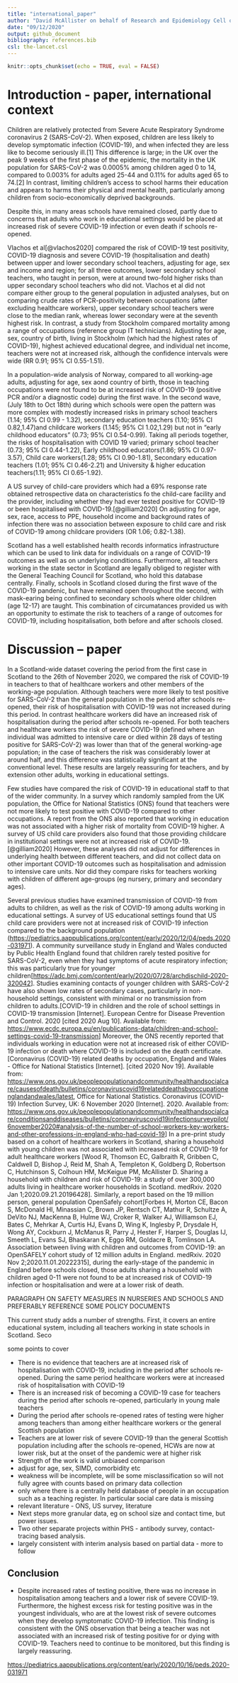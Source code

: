 ---
title: "international_paper"
author: "David McAllister on behalf of Research and Epidemiology Cell of PHS"
date: "09/12/2020"
output: github_document
bibliography: references.bib
csl: the-lancet.csl
---

```{r setup, include=FALSE}
knitr::opts_chunk$set(echo = TRUE, eval = FALSE)
```

# Introduction - paper, international context

Children are relatively protected from Severe Acute Respiratory Syndrome coronavirus 2 (SARS-CoV-2). When exposed, children are less likely to develop symptomatic infection (COVID-19), and when infected they are less like to become seriously ill.[1] This difference is large; in the UK over the peak 9 weeks of the first phase of the epidemic, the mortality in the UK population for SARS-CoV-2 was 0.0005% among children aged 0 to 14, compared to 0.003% for adults aged 25-44 and 0.11% for adults aged 65 to 74.[2] In contrast, limiting children's access to school harms their education and appears to harms their physical and mental health, particularly among children from socio-economically deprived backgrounds.

Despite this, in many areas schools have remained closed, partly due to concerns that adults who work in educational settings would be placed at increased risk of severe COVID-19 infection or even death if schools re-opened. 

Vlachos et al[@vlachos2020] compared the risk of COVID-19 test positivity, COVID-19 diagnosis and severe COVID-19 (hospitalisation and death) between upper and lower secondary school teachers, adjusting for age, sex and income and region; for all three outcomes, lower secondary school teachers, who taught in person, were at around two-fold higher risks than upper secondary school teachers who did not. Vlachos et al did not compare either group to the general population in adjusted analyses, but on comparing crude rates of PCR-positivity between occupations (after excluding healthcare workers), upper secondary school teachers were close to the median rank, whereas lower secondary were at the seventh highest risk. In contrast, a study from Stockholm compared mortality among a range of occupations (reference group IT technicians). Adjusting for age, sex, country of birth, living in Stockholm (which had the highest rates of COVID-19), highest achieved educational degree, and individual net income, teachers were not at increased risk, although the confidence intervals were wide (RR 0.91; 95% CI 0.55-1.51).

In a population-wide analysis of Norway, compared to all working-age adults, adjusting for age, sex aond country of birth, those in teaching occupations were not found to be at increased risk of COVID-19 (positive PCR and/or a diagnostic code) during the first wave. In the second wave, (July 18th to Oct 18th) during which schools were open the pattern was more complex with modestly increased risks in primary school teachers (1.14; 95% CI 0.99 - 1.32), secondary education teachers (1.10; 95% CI 0.82,1.47)and childcare workers (1.145; 95% CI 1.02,1.29) but not in "early childhood educators" (0.73; 95% CI 0.54-0.99). Taking all periods together, the risks of hospitalisation with COVID 19 varied; primary school teacher (0.73; 95% CI 0.44-1.22), Early childhood educators(1.86; 95% CI 0.97-3.57), Child care workers(1.28; 95% CI 0.90-1.81), Secondary education teachers (1.01; 95% CI 0.46-2.21) and University & higher education teachers(1.11; 95% CI 0.65-1.92).

A US survey of child-care providers which had a 69% response rate obtained retrospective data on characteristics fo the child-care facility and the provider, including whether they had ever tested positive for COVID-19 or been hospitalised with COVID-19.[@gilliam2020] On adjusting for age, sex, race, access to PPE, household income and background rates of infection there was no association between exposure to child care and risk of COVID-19 among childcare providers (OR 1.06; 0.82-1.38).

Scotland has a well established health records informatics infrastructure which can be used to link data for individuals on a range of COVID-19 outcomes as well as on underlying conditions. Furthermore, all teachers working in the state sector in Scotland are legally obliged to register with the General Teaching Council for Scotland, who hold this database centrally. Finally, schools in Scotland closed during the first wave of the COVID-19 pandenic, but have remained open throughout the second, with mask-earing being confined to secondary schools where older children (age 12-17) are taught. This combination of circumatances provided us with an opportunity to estimate the risk to teachers of a range of outcomes for COVID-19, including hospitalisation, both before and after schools closed.

# Discussion -- paper

In a Scotland-wide dataset covering the period from the first case in Scotland to the 26th of November 2020, we compared the risk of COVID-19 in teachers to that of healthcare workers and other members of the working-age population. Although teachers were more likely to test positive for SARS-CoV-2 than the general population in the period after schools re-opened, their risk of hospitalisation with COVID-19 was not increased during this period. In contrast healthcare workers did have an increased risk of hospitalisation during the period after schools re-opened. For both teachers and healthcare workers the risk of severe COVID-19 (defined where an individual was admitted to intensive care or died within 28 days of testing positive for SARS-CoV-2) was lower than that of the general working-age population; in the case of teachers the risk was considerably lower at around half, and this difference was statistically significant at the conventional level. These results are largely reassuring for teachers, and by extension other adults, working in educational settings.

Few studies have compared the risk of COVID-19 in educational staff to that of the wider community. In a survey which randomly sampled from the UK population, the Office for National Statistics (ONS) found that teachers were not more likely to test positive with COVID-19 compared to other occupations. A report from the ONS also reported that working in education was not associated with a higher risk of mortality from COVID-19 higher. A survey of US child care providers also found that those providing childcare in institutional settings were not at increased risk of COVID-19.[@gilliam2020] However, these analyses did not adjust for differences in underlying health between different teachers, and did not collect data on other important COVID-19 outcomes such as hospitalisation and admission to intensive care units. Nor did they compare risks for teachers working with children of different age-groups (eg nursery, primary and secondary ages).


Several previous studies have examined transmission of COVID-19 from adults to children, as well as the risk of COVID-19 among adults working in educational settings. A survey of US educational settings found that US child care providers were not at increased risk of COVID-19 infection compared to the background population (<https://pediatrics.aappublications.org/content/early/2020/12/04/peds.2020-031971>). A community surveillance study in England and Wales conducted by Public Health England found that children rarely tested positive for SARS-CoV-2, even when they had symptoms of acute respiratory infection; this was particularly true for younger children[<https://adc.bmj.com/content/early/2020/07/28/archdischild-2020-320042>]. Studies examining contacts of younger children with SARS-CoV-2 have also shown low rates of secondary cases, particularly in non-household settings, consistent with minimal or no transmission from children to adults.[COVID-19 in children and the role of school settings in COVID-19 transmission [Internet]. European Centre for Disease Prevention and Control. 2020 [cited 2020 Aug 10]. Available from: <https://www.ecdc.europa.eu/en/publications-data/children-and-school-settings-covid-19-transmission>] Moreover, the ONS recently reported that individuals working in education were not at increased risk of either COVID-19 infection or death where COVID-19 is included on the death certificate.[Coronavirus (COVID-19) related deaths by occupation, England and Wales - Office for National Statistics [Internet]. [cited 2020 Nov 19]. Available from: <https://www.ons.gov.uk/peoplepopulationandcommunity/healthandsocialcare/causesofdeath/bulletins/coronaviruscovid19relateddeathsbyoccupationenglandandwales/latest>, Office for National Statistics. Coronavirus (COVID-19) Infection Survey, UK: 6 November 2020 [Internet]. 2020. Available from: <https://www.ons.gov.uk/peoplepopulationandcommunity/healthandsocialcare/conditionsanddiseases/bulletins/coronaviruscovid19infectionsurveypilot/6november2020#analysis-of-the-number-of-school-workers-key-workers-and-other-professions-in-england-who-had-covid-19>] In a pre-print study based on a cohort of healthcare workers in Scotland, sharing a household with young children was not associated with increased risk of COVID-19 for adult healthcare workers [Wood R, Thomson EC, Galbraith R, Gribben C, Caldwell D, Bishop J, Reid M, Shah A, Templeton K, Goldberg D, Robertson C, Hutchinson S, Colhoun HM, McKeigue PM, McAllister D. Sharing a household with children and risk of COVID-19: a study of over 300,000 adults living in healthcare worker households in Scotland. medRxiv. 2020 Jan 1;2020.09.21.20196428]. Similarly, a report based on the 19 million person, general population OpenSafely cohort[Forbes H, Morton CE, Bacon S, McDonald HI, Minassian C, Brown JP, Rentsch CT, Mathur R, Schultze A, DeVito NJ, MacKenna B, Hulme WJ, Croker R, Walker AJ, Williamson EJ, Bates C, Mehrkar A, Curtis HJ, Evans D, Wing K, Inglesby P, Drysdale H, Wong AY, Cockburn J, McManus R, Parry J, Hester F, Harper S, Douglas IJ, Smeeth L, Evans SJ, Bhaskaran K, Eggo RM, Goldacre B, Tomlinson LA. Association between living with children and outcomes from COVID-19: an OpenSAFELY cohort study of 12 million adults in England. medRxiv. 2020 Nov 2;2020.11.01.20222315], during the early-stage of the pandemic in England before schools closed, those adults sharing a household with children aged 0-11 were not found to be at increased risk of COVID-19 infection or hospitalisation and were at a lower risk of death.

PARAGRAPH ON SAFETY MEASURES IN NURSERIES AND SCHOOLS AND PREFERABLY REFERENCE SOME POLICY DOCUMENTS

This current study adds a number of strengths. First, it covers an entire educational system, including all teachers working in state schools in Scotland. Seco

some points to cover

-   There is no evidence that teachers are at increased risk of hospitalisation with COVID-19, including in the period after schools re-opened. During the same period healthcare workers were at increased risk of hospitalisation with COVID-19
-   There is an increased risk of becoming a COVID-19 case for teachers during the period after schools re-opened, particularly in young male teachers
-   During the period after schools re-opened rates of testing were higher among teachers than among either healthcare workers or the general Scottish population
-   Teachers are at lower risk of severe COVID-19 than the general Scottish population including after the schools re-opened, HCWs are now at lower risk, but at the onset of the pandemic were at higher risk
-   Strength of the work is valid unbiased comparison
-   adjust for age, sex, SIMD, comorbidity etc
-   weakness will be incomplete, will be some misclassification so will not fully agree with counts based on primary data collection
-   only where there is a centrally held database of people in an occupation such as a teaching register. In particular social care data is missing
-   relevant literature - ONS, US survey, literature
-   Next steps more granular data, eg on school size and contact time, but power issues.
-   Two other separate projects within PHS - antibody survey, contact-tracing based analysis.
-   largely consistent with interim analysis based on partial data - more to follow

## Conclusion

-   Despite increased rates of testing positive, there was no increase in hospitalisation among teachers and a lower risk of severe COVID-19. Furthermore, the highest excess risk for testing positive was in the youngest individuals, who are at the lowest risk of severe outcomes when they develop symptomatic COVID-19 infection. This finding is consistent with the ONS observation that being a teacher was not associated with an increased risk of testing positive for or dying with COVID-19. Teachers need to continue to be monitored, but this finding is largely reassuring.

<https://pediatrics.aappublications.org/content/early/2020/10/16/peds.2020-031971>
